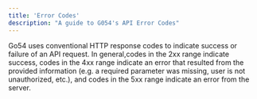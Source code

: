 ```yaml
---
title: 'Error Codes'
description: "A guide to G054's API Error Codes"
---
```


Go54 uses conventional HTTP response codes to indicate success or failure of an API request. In general,codes in the 2xx range indicate success, codes in the 4xx range indicate an error 
that resulted from the provided information (e.g. a required parameter was missing, user is not unauthorized, etc.), 
and codes in the 5xx range indicate an error from the server.
